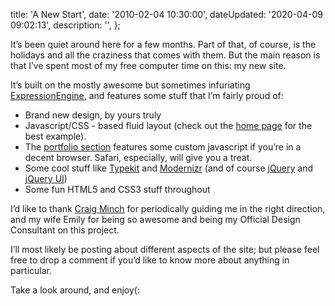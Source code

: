 

  title: 'A New Start',
  date: '2010-02-04 10:30:00',
  dateUpdated: '2020-04-09 09:02:13',
  description: '',
};

It’s been quiet around here for a few months. Part of that, of course, is the holidays and all the craziness that comes with them. But the main reason is that I’ve spent most of my free computer time on this: my new site.

It’s built on the mostly awesome but sometimes infuriating [ExpressionEngine](http://ExpressionEngine.com), and features some stuff that I’m fairly proud of:

- Brand new design, by yours truly
- Javascript/CSS - based fluid layout (check out the [home page](http://dtott.com) for the best example).
- The [portfolio section](http://dtott.com/work) features some custom javascript if you’re in a decent browser. Safari, especially, will give you a treat.
- Some cool stuff like [Typekit](http://typekit.com) and [Modernizr](http://Modernizr.com) (and of course [jQuery](http://jquery.com) and [jQuery UI](http://jqueryui.com))
- Some fun HTML5 and CSS3 stuff throughout

I’d like to thank [Craig Minch](http://minchdesign.com) for periodically guiding me in the right direction, and my wife Emily for being so awesome and being my Official Design Consultant on this project.

I’ll most likely be posting about different aspects of the site; but please feel free to drop a comment if you’d like to know more about anything in particular.

Take a look around, and enjoy(:
